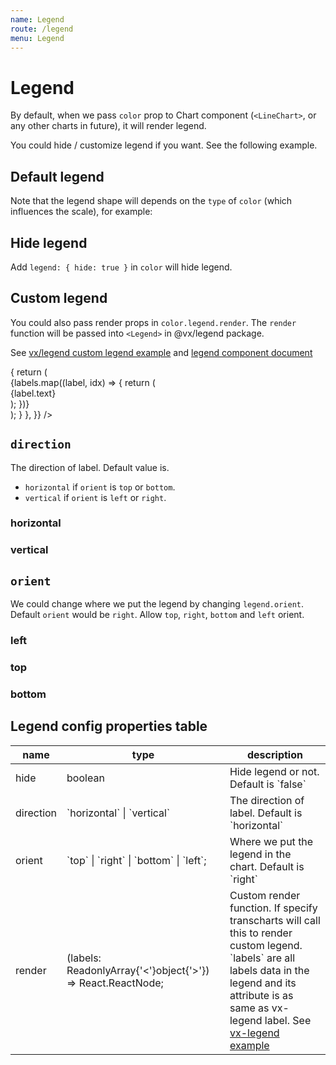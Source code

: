 ```yaml
---
name: Legend
route: /legend
menu: Legend
---
```



# Legend

By default, when we pass `color` prop to Chart component (`<LineChart>`, or any other charts in future), it will render legend.

You could hide / customize legend if you want. See the following example.

## Default legend

<Playground>
  <div style={{ width: '100%', height: '320px' }}>
    <LineChart
      data={multiLinesData}
      x={{ type: 'quantitative', field: 'x' }}
      y={{ type: 'quantitative', field: 'y' }}
      color={{
        field: "type",
        type: "nominal",
      }}
    />
  </div>
</Playground>

Note that the legend shape will depends on the `type` of `color` (which influences the scale), for example:

<Playground>
  <div style={{ width: '100%', height: '320px' }}>
    <LineChart
      data={[
        { x: 1, y: 5, size: 3 },
        { x: 3, y: 6, size: 3 },
        { x: 2, y: 3, size: 3 },
        { x: 9, y: 7, size: 3 },
        { x: 7, y: 1, size: 3 },
        { x: 4, y: 2, size: 5 },
        { x: 1, y: 10, size: 5 },
        { x: 6, y: 4, size: 5 },
        { x: 8, y: 9, size: 5 },
        { x: 9, y: 0, size: 5 },
        { x: 5, y: 3, size: 8 },
        { x: 3, y: 8, size: 8 },
        { x: 4, y: 4, size: 8 },
        { x: 10, y:7, size: 8 },
      ]}
      x={{ type: 'quantitative', field: 'x' }}
      y={{ type: 'quantitative', field: 'y' }}
      color={{
        field: "size",
        type: "ordinal",
      }}
    />
  </div>
</Playground>

## Hide legend

Add `legend: { hide: true }` in `color` will hide legend.

<Playground>
  <div style={{ width: '100%', height: '320px' }}>
    <LineChart
      data={multiLinesData}
      x={{ type: 'quantitative', field: 'x' }}
      y={{ type: 'quantitative', field: 'y' }}
      color={{
        field: "type",
        type: "nominal",
        legend: {
          hide: true,
        },
      }}
    />
  </div>
</Playground>

## Custom legend

You could also pass render props in `color.legend.render`. The `render` function will be passed into `<Legend>` in @vx/legend package.

See [vx/legend custom legend example](https://vx-demo.now.sh/legends) and [legend component document](https://vx-demo.now.sh/static/docs/vx-legend.html#legend-)

<Playground>
  <div style={{ width: '100%', height: '320px' }}>
    <LineChart
      data={multiLinesData}
      x={{ type: 'quantitative', field: 'x' }}
      y={{ type: 'quantitative', field: 'y' }}
      color={{
        field: "type",
        type: "nominal",
        legend: {
          render: (labels) => {
            return (
              <div>
                {labels.map((label, idx) => {
                  return (
                    <div
                      key={idx}
                      style={{
                        backgroundColor: label.value,
                        color: '#eee',
                        padding: '5px 10px',
                        marginBottom: 5,
                      }}
                    >
                      {label.text}
                    </div>
                  );
                })}
              </div>
            );
          }
        },
      }}
    />
  </div>
</Playground>

## `direction`

The direction of label. Default value is.

* `horizontal` if `orient` is `top` or `bottom`.
* `vertical` if `orient` is `left` or `right`.

### horizontal

<Playground>
  <div style={{ width: '100%', height: '320px' }}>
    <LineChart
      data={multiLinesData}
      x={{ type: 'quantitative', field: 'x' }}
      y={{ type: 'quantitative', field: 'y' }}
      color={{
        field: "type",
        type: "nominal",
        legend: {
          direction: 'horizontal'
        }
      }}
    />
  </div>
</Playground>

### vertical

<Playground>
  <div style={{ width: '100%', height: '320px' }}>
    <LineChart
      data={multiLinesData}
      x={{ type: 'quantitative', field: 'x' }}
      y={{ type: 'quantitative', field: 'y' }}
      color={{
        field: "type",
        type: "nominal",
        legend: {
          direction: 'vertical'
        }
      }}
    />
  </div>
</Playground>

## `orient`

We could change where we put the legend by changing `legend.orient`. Default `orient` would be `right`. Allow `top`, `right`, `bottom` and `left` orient.

### left

<Playground>
  <div style={{ width: '100%', height: '320px' }}>
    <LineChart
      data={multiLinesData}
      x={{ type: 'quantitative', field: 'x' }}
      y={{ type: 'quantitative', field: 'y' }}
      color={{
        field: "type",
        type: "nominal",
        legend: {
          orient: 'left'
        }
      }}
    />
  </div>
</Playground>

### top

<Playground>
  <div style={{ width: '100%', height: '320px' }}>
    <LineChart
      data={multiLinesData}
      x={{ type: 'quantitative', field: 'x' }}
      y={{ type: 'quantitative', field: 'y' }}
      color={{
        field: "type",
        type: "nominal",
        legend: {
          orient: 'top'
        }
      }}
    />
  </div>
</Playground>

### bottom

<Playground>
  <div style={{ width: '100%', height: '320px' }}>
    <LineChart
      data={multiLinesData}
      x={{ type: 'quantitative', field: 'x' }}
      y={{ type: 'quantitative', field: 'y' }}
      color={{
        field: "type",
        type: "nominal",
        legend: {
          orient: 'bottom'
        }
      }}
    />
  </div>
</Playground>

## Legend config properties table

<table>
  <thead>
    <tr>
      <th>
        name
      </th>
      <th>
        type
      </th>
      <th>
        description
      </th>
    </tr>
  </thead>
  <tbody>
    <tr>
      <td>hide</td>
      <td>boolean</td>
      <td>Hide legend or not. Default is `false`</td>
    </tr>
    <tr>
      <td>direction</td>
      <td>`horizontal` | `vertical`</td>
      <td>
        The direction of label. Default is `horizontal`
      </td>
    </tr>
    <tr>
      <td>orient</td>
      <td>`top` | `right` | `bottom` | `left`;</td>
      <td>
        Where we put the legend in the chart. Default is `right`
      </td>
    </tr>
    <tr>
      <td>render</td>
      <td>(labels: ReadonlyArray{'<'}object{'>'}) => React.ReactNode;</td>
      <td>
        Custom render function. If specify transcharts will call this to render custom legend.<br />
        `labels` are all labels data in the legend and its attribute is as same as vx-legend label. See
        <a target="_blank" rel="noopener" href="https://vx-demo.now.sh/legends">vx-legend example</a>
      </td>
    </tr>
  </tbody>
</table>
